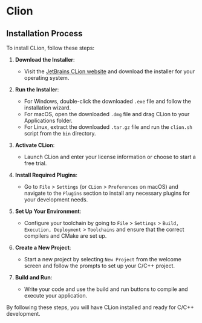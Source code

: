 # Clion

## Installation Process

To install CLion, follow these steps:

1. **Download the Installer**:

   - Visit the [JetBrains CLion website](https://www.jetbrains.com/clion/download/) and download the installer for your operating system.

2. **Run the Installer**:

   - For Windows, double-click the downloaded `.exe` file and follow the installation wizard.
   - For macOS, open the downloaded `.dmg` file and drag CLion to your Applications folder.
   - For Linux, extract the downloaded `.tar.gz` file and run the `clion.sh` script from the `bin` directory.

3. **Activate CLion**:

   - Launch CLion and enter your license information or choose to start a free trial.

4. **Install Required Plugins**:

   - Go to `File` > `Settings` (or `CLion` > `Preferences` on macOS) and navigate to the `Plugins` section to install any necessary plugins for your development needs.

5. **Set Up Your Environment**:

   - Configure your toolchain by going to `File` > `Settings` > `Build, Execution, Deployment` > `Toolchains` and ensure that the correct compilers and CMake are set up.

6. **Create a New Project**:

   - Start a new project by selecting `New Project` from the welcome screen and follow the prompts to set up your C/C++ project.

7. **Build and Run**:
   - Write your code and use the build and run buttons to compile and execute your application.

By following these steps, you will have CLion installed and ready for C/C++ development.
